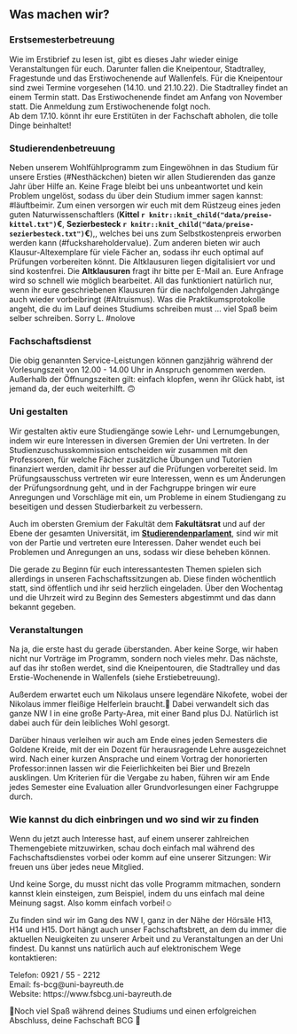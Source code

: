 ## Was machen wir? {#fachschaft-was-machen-wir}

### Erstsemesterbetreuung {-}

Wie im Erstibrief zu lesen ist, gibt es dieses Jahr wieder einige Veranstaltungen für euch. Darunter fallen die Kneipentour, Stadtralley, Fragestunde und das Erstiwochenende auf Wallenfels. Für die Kneipentour sind zwei Termine vorgesehen (14.10. und 21.10.22). Die Stadtralley findet an einem Termin statt. Das Erstiwochenende findet am Anfang von November statt. Die Anmeldung zum Erstiwochenende folgt noch.<br>
Ab dem 17.10. könnt ihr eure Erstitüten in der Fachschaft abholen, die tolle Dinge beinhaltet!

### Studierendenbetreuung {-}

Neben unserem Wohlfühlprogramm zum Eingewöhnen in das Studium für unsere Ersties (#Nesthäckchen) bieten wir allen Studierenden das ganze Jahr über Hilfe an. Keine Frage bleibt bei uns unbeantwortet und kein Problem ungelöst, sodass du über dein Studium immer sagen kannst: #läuftbeimir. Zum einen versorgen wir euch mit dem Rüstzeug eines jeden guten Naturwissenschaftlers (**Kittel `r knitr::knit_child("data/preise-kittel.txt")`€**, **Sezierbesteck `r knitr::knit_child("data/preise-sezierbesteck.txt")`€**),, welches bei uns zum Selbstkostenpreis erworben werden kann (#fuckshareholdervalue). Zum anderen bieten wir auch Klausur-Altexemplare für viele Fächer an, sodass ihr euch optimal auf Prüfungen vorbereiten könnt. Die Altklausuren liegen digitalisiert vor und sind kostenfrei. Die  **Altklausuren** fragt ihr bitte per E-Mail an. Eure Anfrage wird so schnell wie möglich bearbeitet. All das funktioniert natürlich nur, wenn ihr eure geschriebenen Klausuren für die nachfolgenden Jahrgänge auch wieder vorbeibringt (#Altruismus). Was die Praktikumsprotokolle angeht, die du im Lauf deines Studiums schreiben must ... viel Spaß beim selber schreiben. Sorry L. #nolove

### Fachschaftsdienst {-}

Die obig genannten Service-Leistungen können ganzjährig während der Vorlesungszeit von 12.00 - 14.00 Uhr in Anspruch genommen werden. Außerhalb der Öffnungszeiten gilt: einfach klopfen, wenn ihr Glück habt, ist jemand da, der euch weiterhilft. 🙃

### Uni gestalten {-}

Wir gestalten aktiv eure Studiengänge sowie Lehr- und Lernumgebungen, indem wir eure Interessen in diversen Gremien der Uni vertreten. In der Studienzuschusskommission entscheiden wir zusammen mit den Professoren, für welche Fächer zusätzliche Übungen und Tutorien finanziert werden, damit ihr besser auf die Prüfungen vorbereitet seid. Im Prüfungsausschuss vertreten wir eure Interessen, wenn es um Änderungen der Prüfungsordnung geht, und in der Fachgruppe bringen wir eure Anregungen und Vorschläge mit ein, um Probleme in einem Studiengang zu beseitigen und dessen Studierbarkeit zu verbessern.

Auch im obersten Gremium der Fakultät dem **Fakultätsrat** und auf der Ebene der gesamten Universität, im [**Studierendenparlament**](#stupa), sind wir mit von der Partie und vertreten eure Interessen. Daher wendet euch bei Problemen und Anregungen an uns, sodass wir diese beheben können.

Die gerade zu Beginn für euch interessantesten Themen spielen sich allerdings in unseren Fachschaftssitzungen ab. Diese finden wöchentlich statt, sind öffentlich und ihr seid herzlich eingeladen. Über den Wochentag und die Uhrzeit wird zu Beginn des Semesters abgestimmt und das dann bekannt gegeben.

### Veranstaltungen {-}

Na ja, die erste hast du gerade überstanden. Aber keine Sorge, wir haben nicht nur Vorträge im Programm, sondern noch vieles mehr. Das nächste, auf das ihr stoßen werdet, sind die Kneipentouren, die Stadtralley und das Erstie-Wochenende in Wallenfels (siehe Erstiebetreuung).

Außerdem erwartet euch um Nikolaus unsere legendäre Nikofete, wobei der Nikolaus immer fleißige Helferlein braucht.🎅 Dabei verwandelt sich das ganze NW I in eine große Party-Area, mit einer Band plus DJ. Natürlich ist dabei auch für dein leibliches Wohl gesorgt.

Darüber hinaus verleihen wir auch am Ende eines jeden Semesters die Goldene Kreide, mit der ein Dozent für herausragende Lehre ausgezeichnet wird. Nach einer kurzen Ansprache und einem Vortrag der honorierten Professor:innen lassen wir die Feierlichkeiten bei Bier und Brezeln ausklingen. Um Kriterien für die Vergabe zu haben, führen wir am Ende jedes Semester eine Evaluation aller Grundvorlesungen einer Fachgruppe durch.

### Wie kannst du dich einbringen und wo sind wir zu finden {-}

Wenn du jetzt auch Interesse hast, auf einem unserer zahlreichen Themengebiete mitzuwirken, schau doch einfach mal während des Fachschaftsdienstes vorbei oder komm auf eine unserer Sitzungen: Wir freuen uns über jedes neue Mitglied.

Und keine Sorge, du musst nicht das volle Programm mitmachen, sondern kannst klein einsteigen, zum Beispiel, indem du uns einfach mal deine Meinung sagst. Also komm einfach vorbei!☺️

Zu finden sind wir im Gang des NW I, ganz in der Nähe der Hörsäle H13, H14 und H15. Dort hängt auch unser Fachschaftsbrett, an dem du immer die aktuellen Neuigkeiten zu unserer Arbeit und zu Veranstaltungen an der Uni findest. Du kannst uns natürlich auch auf elektronischem Wege kontaktieren:

Telefon: 0921 / 55 - 2212<br>
Email: fs-bcg@uni-bayreuth.de<br>
Website: https://www.fsbcg.uni-bayreuth.de

💚Noch viel Spaß während deines Studiums und einen erfolgreichen Abschluss, deine Fachschaft BCG 💚